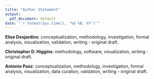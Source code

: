 ```yaml
---
title: "Author Statement"
output:
  pdf_document: default
date: "`r format(Sys.time(), '%d %B, %Y')`"
---
```


**Elise Desjardins**: conceptualization, methodology, investigation, formal analysis, visualization, validation, writing - original draft. 

**Christopher D. Higgins**: methodology, software, visualization, writing - original draft. 

**Antonio Paez**: conceptualization, methodology, investigation, formal analysis, visualization, data curation, validation, writing - original draft.
